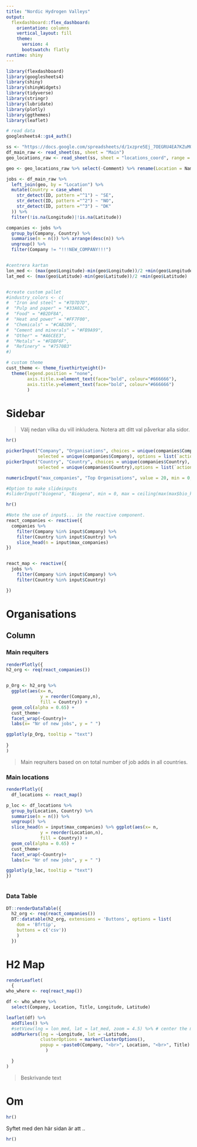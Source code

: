 ```yaml
---
title: "Nordic Hydrogen Valleys"
output: 
  flexdashboard::flex_dashboard:
    orientation: columns
    vertical_layout: fill
    theme:
      version: 4
      bootswatch: flatly
runtime: shiny
---
```



```r
library(flexdashboard)
library(googlesheets4)
library(shiny)
library(shinyWidgets)
library(tidyverse)
library(stringr)
library(lubridate)
library(plotly)
library(ggthemes)
library(leaflet)

```


```r
# read data
googlesheets4::gs4_auth()

ss <- "https://docs.google.com/spreadsheets/d/1xzpre5Ej_7OEGRU4EA7KZuMQnSz5YCyTx5Sdbml6bQE/edit#gid=0"
df_main_raw <- read_sheet(ss, sheet = "Main")
geo_locations_raw <- read_sheet(ss, sheet = "locations_coord", range = "B:E")

geo <- geo_locations_raw %>% select(-Comment) %>% rename(Location = Name2)

jobs <- df_main_raw %>% 
  left_join(geo, by = "Location") %>%
  mutate(Country = case_when(
    str_detect(ID, pattern ="^1") ~ "SE", 
    str_detect(ID, pattern ="^2") ~ "NO",
    str_detect(ID, pattern ="^3") ~ "DK"
  )) %>%
  filter(!is.na(Longitude)|!is.na(Latitude))

companies <- jobs %>% 
  group_by(Company, Country) %>% 
  summarise(n = n()) %>% arrange(desc(n)) %>% 
  ungroup() %>%
  filter(Company != "!!!NEW_COMPANY!!!")


#centrera kartan
lon_med <- (max(geo$Longitude)-min(geo$Longitude))/2 +min(geo$Longitude)
lat_med <- (max(geo$Latitude)-min(geo$Latitude))/2 +min(geo$Latitude)



```


```r

#create custom pallet 
#industry_colors <- c(
#  "Iron and steel" = "#7D7D7D",
#  "Pulp and paper" = "#33A02C",
#  "Food" = "#B2DF8A",
#  "Heat and power" = "#FF7F00",
#  "Chemicals" = "#CAB2D6",
#  "Cement and minerals" = "#FB9A99",
#  "Other" = "#A6CEE3",
#  "Metals" = "#FDBF6F",
#  "Refinery" = "#7570B3"
#)

# custom theme
cust_theme <- theme_fivethirtyeight()+
  theme(legend.position = "none",
        axis.title.x=element_text(face="bold", colour="#666666"),
        axis.title.y=element_text(face="bold", colour="#666666")
        )

```




Sidebar {.sidebar}
=========================================
>Välj nedan vilka du vill inkludera. Notera att ditt val påverkar alla sidor.

```r
hr()

pickerInput("Company", "Organisations", choices = unique(companies$Company), multiple = TRUE, 
            selected = unique(companies$Company), options = list(`actions-box` = TRUE))
pickerInput("Country", "Country", choices = unique(companies$Country), multiple = TRUE, 
            selected = unique(companies$Country),options = list(`actions-box` = TRUE))

numericInput("max_companies", "Top Organisations", value = 20, min = 0, max = nrow(companies), step = 1)

#Option to make slideinputs 
#sliderInput("biogena", "Biogena", min = 0, max = ceiling(max(max$bio_ktCO2)/1000)*1000, value = c(0, ceiling(max(max$bio_ktCO2)/1000)*1000), round = T, step = 10)

hr()

#Note the use of input$... in the reactive component. 
react_companies <- reactive({
  companies %>% 
    filter(Company %in% input$Company) %>%
    filter(Country %in% input$Country) %>%
    slice_head(n = input$max_companies)
})


react_map <- reactive({
  jobs %>% 
    filter(Company %in% input$Company) %>%
    filter(Country %in% input$Country)

})

```




Organisations
======================================


Column { .tabset}
-----------------------------------------------------------------------

### Main requiters
```r

renderPlotly({
h2_org <- req(react_companies())


p_Org <- h2_org %>% 
  ggplot(aes(x= n, 
             y = reorder(Company,n), 
             fill = Country)) + 
  geom_col(alpha = 0.65) +
  cust_theme+
  facet_wrap(~Country)+
  labs(x= "Nr of new jobs", y = " ")

ggplotly(p_Org, tooltip = "text")
  
}
)

```
> Main reqruiters based on on total number of job adds in all countries.

### Main locations
```r
renderPlotly({
  df_locations <- react_map()

p_loc <- df_locations %>% 
  group_by(Location, Country) %>% 
  summarise(n = n()) %>% 
  ungroup() %>%
  slice_head(n = input$max_companies) %>% ggplot(aes(x= n, 
             y = reorder(Location,n), 
             fill = Country)) + 
  geom_col(alpha = 0.65) +
  cust_theme+
  facet_wrap(~Country)+
  labs(x= "Nr of new jobs", y = " ")

ggplotly(p_loc, tooltip = "text")
})



```


### Data Table
```r
DT::renderDataTable({
  h2_org <- req(react_companies())
  DT::datatable(h2_org, extensions = 'Buttons', options = list(
    dom = 'Bfrtip',
    buttons = c('csv'))
    ) 
  })
```


H2 Map
=====================================================
```r

renderLeaflet(
  {
who_where <- req(react_map())

df <- who_where %>% 
  select(Company, Location, Title, Longitude, Latitude)

leaflet(df) %>% 
  addTiles() %>% 
  #setView(lng = lon_med, lat = lat_med, zoom = 4.5) %>% # center the map and decide on zoom-level
  addMarkers(lng = ~Longitude, lat = ~Latitude, 
             clusterOptions = markerClusterOptions(),
             popup = ~paste0(Company, "<br>", Location, "<br>", Title)
               )

  }
)


```

> Beskrivande text

Om
==============================

```r
hr()

```

Syftet med den här sidan är att ..

```r
hr()
```


